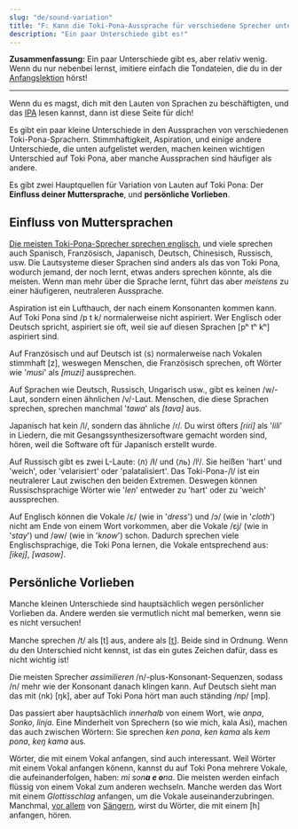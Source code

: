 ```yaml
---
slug: "de/sound-variation"
title: "F: Kann die Toki-Pona-Aussprache für verschiedene Sprecher unterschiedlich sein?"
description: "Ein paar Unterschiede gibt es!"
---
```



**Zusammenfassung:** Ein paar Unterschiede gibt es, aber relativ wenig. Wenn du nur nebenbei lernst, imitiere einfach die Tondateien, die du in der [Anfangslektion](/de/01) hörst!

---

Wenn du es magst, dich mit den Lauten von Sprachen zu beschäftigten, und das [IPA](https://de.wikipedia.org/wiki/Internationales_Phonetisches_Alphabet) lesen kannst, dann ist diese Seite für dich!

Es gibt ein paar kleine Unterschiede in den Aussprachen von verschiedenen Toki-Pona-Sprachern. Stimmhaftigkeit, Aspiration, und einige andere Unterschiede, die unten aufgelistet werden, machen keinen wichtigen Unterschied auf Toki Pona, aber manche Aussprachen sind häufiger als andere.

Es gibt zwei Hauptquellen für Variation von Lauten auf Toki Pona: Der **Einfluss deiner Muttersprache**, und **persönliche Vorlieben**.

## Einfluss von Muttersprachen

[Die meisten Toki-Pona-Sprecher sprechen englisch](https://tokiponacensus.github.io/results2022/#what-languages-do-tokiponists-know), und viele sprechen auch Spanisch, Französisch, Japanisch, Deutsch, Chinesisch, Russisch, usw. Die Lautsysteme dieser Sprachen sind anders als das von Toki Pona, wodurch jemand, der noch lernt, etwas anders sprechen könnte, als die meisten. Wenn man mehr über die Sprache lernt, führt das aber _meistens_ zu einer häufigeren, neutraleren Aussprache.

Aspiration ist ein Lufthauch, der nach einem Konsonanten kommen kann. Auf Toki Pona sind /p t k/ normalerweise nicht aspiriert. Wer Englisch oder Deutsch spricht, aspiriert sie oft, weil sie auf diesen Sprachen [pʰ tʰ kʰ] aspiriert sind.

Auf Französisch und auf Deutsch ist ⟨s⟩ normalerweise nach Vokalen stimmhaft [z], weswegen Menschen, die Französisch sprechen, oft Wörter wie '_musi_' als _[muzi]_ aussprechen.

Auf Sprachen wie Deutsch, Russisch, Ungarisch usw., gibt es keinen /w/-Laut, sondern einen ähnlichen /v/-Laut. Menschen, die diese Sprachen sprechen, sprechen manchmal '_tawa_' als _[tava]_ aus.

Japanisch hat kein /l/, sondern das ähnliche /ɾ/. Du wirst öfters _[ɾiɾi]_ als '_lili_' in Liedern, die mit Gesangssynthesizersoftware gemacht worden sind, hören, weil die Software oft für Japanisch erstellt wurde.

Auf Russisch gibt es zwei L-Laute: ⟨л⟩ /ɫ/ und ⟨ль⟩ /lʲ/. Sie heißen 'hart' und 'weich', oder 'velarisiert' oder 'palatalisiert'. Das Toki-Pona-/l/ ist ein neutralerer Laut zwischen den beiden Extremen. Deswegen können Russischsprachige Wörter wie '_len_' entweder zu 'hart' oder zu 'weich' aussprechen.

Auf Englisch können die Vokale /ɛ/ (wie in '_dress_') und /ɔ/ (wie in '_cloth_') nicht am Ende von einem Wort vorkommen, aber die Vokale /ɛj/ (wie in '_stay_') und /əw/ (wie in '_know_') schon. Dadurch sprechen viele Englischsprachige, die Toki Pona lernen, die Vokale entsprechend aus: _[ikej]_, _[wasow]_.

## Persönliche Vorlieben

Manche kleinen Unterschiede sind hauptsächlich wegen persönlicher Vorlieben da. Andere werden sie vermutlich nicht mal bemerken, wenn sie es nicht versuchen!

Manche sprechen /t/ als [t] aus, andere als [t̪]. Beide sind in Ordnung. Wenn du den Unterschied nicht kennst, ist das ein gutes Zeichen dafür, dass es nicht wichtig ist!

Die meisten Sprecher _assimilieren_ /n/-plus-Konsonant-Sequenzen, sodass /n/ mehr wie der Konsonant danach klingen kann. Auf Deutsch sieht man das mit ⟨nk⟩ [ŋk], aber auf Toki Pona hört man auch ständing /np/ [mp].

Das passiert aber hauptsächlich _innerhalb_ von einem Wort, wie _anpa_, _Sonko_, _linja_. Eine Minderheit von Sprechern (so wie mich, kala Asi), machen das auch zwischen Wörtern: Sie sprechen _ken pona_, _ken kama_ als _kem pona_, _keŋ kama_ aus.

Wörter, die mit einem Vokal anfangen, sind auch interessant. Weil Wörter mit einem Vokal anfangen könenn, kannst du auf Toki Pona mehrere Vokale, die aufeinanderfolgen, haben: _mi son**a e o**na_. Die meisten werden einfach flüssig von einem Vokal zum anderen wechseln. Manche werden das Wort mit einem _Glottisschlag_ anfangen, um die Vokale auseinanderzubringen. Manchmal, [vor allem](https://www.youtube.com/watch?v=FimMEOCRWUA) von [Sängern](https://www.youtube.com/watch?v=96PM_jUdS2M), wirst du Wörter, die mit einem [h] anfangen, hören.
